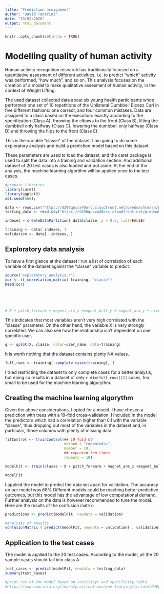 ```yaml
---
title: "Prediction assignment"
author: "David Tonarini"
date: "19/02/2020"
output: html_document
---
```


```r
knitr::opts_chunk$set(echo = TRUE)
```

# Modelling quality of human activity

Human activity recognition research has traditionally focused on a quantitative assesment of different activities, i.e. to predict "which" activity was performed, "how much", and so on. 
This analysis focuses on the creation of a model to make qualitative assesment of human activity, in the context of Weight Lifting. 

The used dataset collected data about six young health participants whoe performed one set of 10 repetitions of the Unilateral Dumbbell Biceps Curl in five different fashions: one correct, and four common mistakes. 
Data are assigned to a class based on the execution: exactly according to the specification (Class A), throwing the elbows to the front (Class B), lifting the dumbbell only halfway (Class C), lowering the dumbbell only halfway (Class D) and throwing the hips to the front (Class E).

This is the variable "classe" of the dataset. I am going to do some exploratory analysis and build a prediction model based on this dataset. 

These parameters are used to load the dataset, and the caret package is used to split the data into a training and validation section. And additional dataset of 20 test cases is also loaded and put aside. At the end of the analysis, the machine learning algorithm will be applied once to the test cases. 

```r

#prepare libraries
library(caret)
library(ggplot2)
set.seed(666);

data <- read.csv("https://d396qusza40orc.cloudfront.net/predmachlearn/pml-training.csv")
testing_data <- read.csv("https://d396qusza40orc.cloudfront.net/predmachlearn/pml-testing.csv")

indexes = createDataPartition( data$classe, p = 0.6, list=FALSE)

training <- data[ indexes, ]
validation <- data[ -indexes, ]

```


## Exploratory data analysis

To have a first glance at the dataset I run a list of correlation of each variable of the dataset against the "classe" variable to predict. 

```r
source('exploratory_analysis.r')
cor <- tt_correlation_matrix( training, "classe")
head(cor)

  


    
# X + pitch_forearm + magnet_arm_x +magnet_belt_y + magnet_arm_y + accel_arm_x + accel_forearm_x +magnet_forearm_x + magnet_belt_z + pitch_arm + total_accel_forearm + magnet_arm_z + magnet_dumbbell_z + total_accel_arm + accel_dumbbell_x + cvtd_timestamp + magnet_forearm_y

```

This indicates that most variables aren't very high correlated with the "classe" parameter. On the other hand, the variable X is very strongly correlated. We can also see how the relationship isn't dependent on one specific user.
```r
q <- qplot(X, classe, color=user_name, data=training)
```
It is worth nothing that the dataset contains plenty NA values.

```r
full_rows <- training[ complete.cases(training), ]

```


I tried restricting the dataset to only complete cases for a better analysis, but doing so results in a dataset of only `r dim(full_rows)[1]` cases, too small to be used for the machine learning algorythm. 



## Creating the machine learning algorythm

Given the above considerations, I opted for a model. I have chosen a prediction with trees with a 10-fold cross-validation. I included in the model the predictors which had a correlation higher than 0.1 with the variable "classe", thus dropping out most of the variables in the dataset and, in particular, those columns with plenty of missing data.

```r

fitControl <- trainControl(## 10-fold CV
                           method = "repeatedcv",
                           number = 10,
                           ## repeated ten times
                           repeats = 10)

modelFit <- train(classe ~ X + pitch_forearm + magnet_arm_x +magnet_belt_y + magnet_arm_y + accel_arm_x + accel_forearm_x +magnet_forearm_x + magnet_belt_z + pitch_arm + total_accel_forearm + magnet_arm_z + magnet_dumbbell_z + total_accel_arm + accel_dumbbell_x + magnet_forearm_y, data=training, method="rpart", trControl = fitControl)

modelFit
```

I applied the model to predict the data set apart for validation. The accuracy on our model was 66%
Different models could be reaching better predictive outcomes, but this model has the advantage of low computational demand. Further analysis on the data is however recommended to tune the model.
Here are the results of the confusion matrix:

```r
predictions <- predict(modelFit, newdata = validation)

#analysis of results
confusionMatrix ( predict(modelFit, newdata = validation) , validation$classe)


```


## Application to the test cases

The model is applied to the 20 test cases. According to the model, all the 20 sample cases should fall into class A. 

```r

test_cases <- predict(modelFit, newdata = testing_data)
summary(test_cases)

#print roc of the model based on sensitivyt and specificity table 
#https://www.coursera.org/learn/practical-machine-learning/lecture/OeEpW/receiver-operating-characteristic

```

